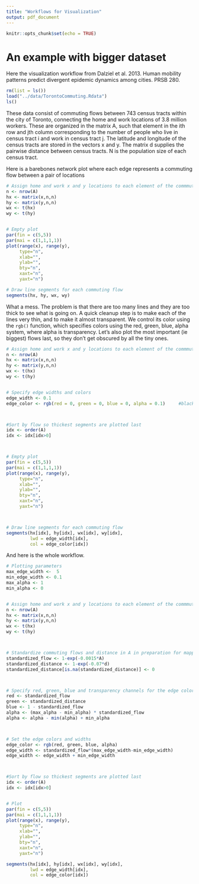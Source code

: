 ```yaml
---
title: "Workflows for Visualization"
output: pdf_document
---
```


```r
knitr::opts_chunk$set(echo = TRUE)
```

# An example with bigger dataset
Here the visualization workflow from Dalziel et al. 2013. Human mobility patterns predict divergent epidemic dynamics among cities. PRSB 280.

```r
rm(list = ls())
load("../data/TorontoCommuting.Rdata")
ls()
```

These data consist of commuting flows between 743 census tracts within the city of Toronto, connecting the home and work locations of 3.8 million workers. These are organized in the matrix A, such that element in the ith row and jth column corresponding to the number of people who live in census tract i and work in census tract j. The latitude and longitude of the census tracts are stored in the vectors x and y. The matrix d supplies the pairwise distance between census tracts. N is the population size of each census tract.

Here is a barebones network plot where each edge represents a commuting flow between a pair of locations

```r
# Assign home and work x and y locations to each element of the commmuting matrix
n <- nrow(A)
hx <- matrix(x,n,n)
hy <- matrix(y,n,n)
wx <- t(hx)
wy <- t(hy)


# Empty plot
par(fin = c(5,5))
par(mai = c(1,1,1,1))
plot(range(x), range(y),
     type="n",
     xlab="",
     ylab="",
     bty="n",
     xaxt="n",
     yaxt="n")

# Draw line segments for each commuting flow
segments(hx, hy, wx, wy)   
```

What a mess. The problem is that there are too many lines and they are too thick to see what is going on. A quick cleanup step is to make each of the lines very thin, and to make it almost transparent. We control its color using the `rgb()` function, which specifies colors using the red, green, blue, alpha system, where alpha is transparency. Let's also plot the most important (ie biggest) flows last, so they don't get obscured by all the tiny ones.

```r

# Assign home and work x and y locations to each element of the commmuting matrix
n <- nrow(A)
hx <- matrix(x,n,n)
hy <- matrix(y,n,n)
wx <- t(hx)
wy <- t(hy)


# Specify edge widths and colors
edge_width <- 0.1
edge_color <- rgb(red = 0, green = 0, blue = 0, alpha = 0.1)     #black, nearly transparent 



#Sort by flow so thickest segments are plotted last
idx <- order(A)
idx <- idx[idx>0]



# Empty plot
par(fin = c(5,5))
par(mai = c(1,1,1,1))
plot(range(x), range(y),
     type="n",
     xlab="",
     ylab="",
     bty="n",
     xaxt="n",
     yaxt="n")



# Draw line segments for each commuting flow
segments(hx[idx], hy[idx], wx[idx], wy[idx],
         lwd = edge_width[idx],
         col = edge_color[idx])   
```

And here is the whole workflow.

```r

# Plotting parameters
max_edge_width <-  5
min_edge_width <- 0.1
max_alpha <- 1
min_alpha <- 0


# Assign home and work x and y locations to each element of the commmuting matrix
n <- nrow(A)
hx <- matrix(x,n,n)
hy <- matrix(y,n,n)
wx <- t(hx)
wy <- t(hy)



# Standardize commuting flows and distance in A in preparation for mapping to colors
standardized_flow <- 1-exp(-0.0015*A)
standardized_distance <- 1-exp(-0.07*d)
standardized_distance[is.na(standardized_distance)] <- 0



# Specify red, green, blue and transparency channels for the edge colors
red <- standardized_flow
green <- standardized_distance
blue <- 1 - standardized_flow 
alpha <- (max_alpha - min_alpha) * standardized_flow 
alpha <- alpha - min(alpha) + min_alpha



# Set the edge colors and widths
edge_color <- rgb(red, green, blue, alpha)
edge_width <- standardized_flow*(max_edge_width-min_edge_width)
edge_width <- edge_width + min_edge_width



#Sort by flow so thickest segments are plotted last
idx <- order(A)
idx <- idx[idx>0]


# Plot
par(fin = c(5,5))
par(mai = c(1,1,1,1))
plot(range(x), range(y),
     type="n",
     xlab="",
     ylab="",
     bty="n",
     xaxt="n",
     yaxt="n")

segments(hx[idx], hy[idx], wx[idx], wy[idx], 
         lwd = edge_width[idx],
         col = edge_color[idx])

```
